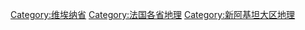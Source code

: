 [[Category:维埃纳省|Category:维埃纳省]]
[[Category:法国各省地理|Category:法国各省地理]]
[[Category:新阿基坦大区地理|Category:新阿基坦大区地理]]